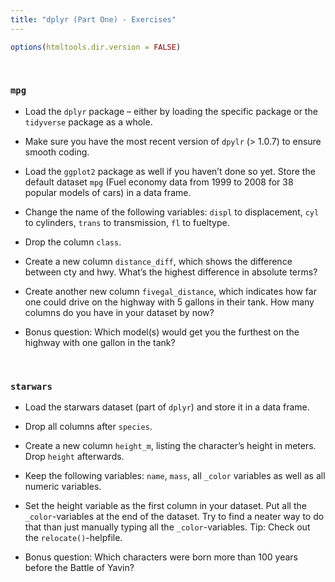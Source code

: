 ```yaml
---
title: "dplyr (Part One) - Exercises"
---
```


```r
options(htmltools.dir.version = FALSE)
```

<br>

### `mpg`

- Load the `dplyr` package – either by loading the specific package or the `tidyverse` package as a whole.

- Make sure you have the most recent version of `dpylr` (> 1.0.7) to ensure smooth coding.
 
- Load the `ggplot2` package as well if you haven’t done so yet. Store the default dataset `mpg` (Fuel economy data from 1999 to 2008 for 38 popular models of cars) in a data frame.
 
- Change the name of the following variables: `displ` to displacement, `cyl` to cylinders, `trans` to transmission, `fl` to fueltype.

- Drop the column `class`.

- Create a new column `distance_diff`, which shows the difference between cty and hwy. What's the highest difference in absolute terms?

- Create another new column `fivegal_distance`, which indicates how far one could drive on the highway with 5 gallons in their tank. How many columns do you have in your dataset by now?

- Bonus question: Which model(s) would get you the furthest on the highway with one gallon in the tank? 

<br>

### `starwars`

- Load the starwars dataset (part of `dplyr`) and store it in a data frame.

- Drop all columns after `species`.

- Create a new column `height_m`, listing the character’s height in meters. Drop `height` afterwards.

- Keep the following variables: `name`, `mass`, all `_color` variables as well as all numeric variables.

- Set the height variable as the first column in your dataset. Put all the `_color`-variables at the end of the dataset. Try to find a neater way to do that than just manually typing all the `_color`-variables. Tip: Check out the `relocate()`-helpfile.

- Bonus question: Which characters were born more than 100 years before the Battle of Yavin?


